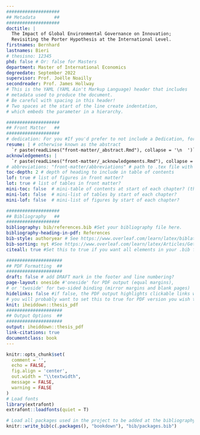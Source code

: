 ```yaml
---
####################
## Metadata       ##
####################
doctitle: |
  The Impact of Global Environmental Governance on Innovation;
  Revisiting the Porter Hypothesis at the International Level.
firstnames: Bernhard
lastnames: Bieri
# thesisno: 12345
phd: false # Or: false for Masters
department: Master of International Economics
degreedate: September 2022
supervisor: Prof. Joëlle Noailly
secondreader: Prof. James Hollway
# This is the YAML (YAML Ain't Markup Language) header that includes 
# metadata used to produce the document. 
# Be careful with spacing in this header!
# Two spaces at the start of the line create indentation,
# which embeds the parameter in a hierarchy.

####################
## Front Matter   ##
####################
# dedication: For you #If you'd prefer to not include a Dedication, for example, simply delete the section entirely, or silence them (add # before each line). 
resume: | # otherwise known as the abstract
  `r paste(readLines("front-matter/_abstract.Rmd"), collapse = '\n  ')`
acknowledgements: |
  `r paste(readLines("front-matter/_acknowledgements.Rmd"), collapse = '\n  ')`
# abbreviations: "front-matter/abbreviations" # path to .tex file with abbreviations
toc-depth: 2 # depth of heading to include in table of contents
lof: true # list of figures in front matter?
lot: true # list of tables in front matter?
mini-toc: false  # mini-table of contents at start of each chapter? (this just prepares it; you must also add \minitoc after the chapter titles)
mini-lot: false  # mini-list of tables by start of each chapter?
mini-lof: false  # mini-list of figures by start of each chapter?

####################
## Bibliography   ##
####################
bibliography: bib/references.bib #Set your bibliography file here.
bibliography-heading-in-pdf: References
bib-style: authoryear # See https://www.overleaf.com/learn/latex/biblatex_citation_styles for a list of the commonly used built-in citations styles of biblatex.
bib-sorting: nyt #See https://www.overleaf.com/learn/latex/Articles/Getting_started_with_BibLaTeX for different bibliography sorting options.
citeall: true #Set this to true if you want all elements in your .bib file to appear in your bibliography (i.e. all R-packages you used).

#####################
## PDF Formatting  ##
#####################
draft: false # add DRAFT mark in the footer and line numbering?
page-layout: oneside #'oneside' for PDF output (equal margins), 
# or 'twoside' for two-sided binding (mirror margins and blank pages) 
hidelinks: false #if false, the PDF output highlights clickable links with a colored border 
# you will probably want to set this to true for PDF version you wish to physically print
knit: iheiddown::thesis_pdf
#####################
## Output Options  ##
#####################
output: iheiddown::thesis_pdf
link-citations: true
documentclass: book
---
```


<!-- 
The {.unnumbered} option here means that the introduction will be 
"Chapter 0." You can also use {-} for no numbers on chapters.
# Preface {.unnumbered}
-->

<!-- This chunk creates automatically a .bib file to cite the loaded packages in the bibliography. Do not forget to set "citeall" to true in the bibliography section of the YAML header if you want all packages to be cited even if you did not mention them in the body of the text.-->

```r
knitr::opts_chunk$set(
  comment = '',
  echo = FALSE,
  fig.align = 'center',
  out.width = "\\textwidth",
  message = FALSE,
  warning = FALSE
)
# Load fonts
library(extrafont)
extrafont::loadfonts(quiet = T)
```

```r
# Load all packages used in the project to be added at the bibliography
knitr::write_bib(c(.packages(), "bookdown"), "bib/packages.bib")
```
